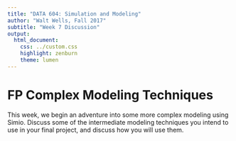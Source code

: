 ```yaml
---
title: "DATA 604: Simulation and Modeling"
author: "Walt Wells, Fall 2017"
subtitle: "Week 7 Discussion"
output:
  html_document:
    css: ../custom.css
    highlight: zenburn
    theme: lumen
---
```


# FP Complex Modeling Techniques

This week, we begin an adventure into some more complex modeling using Simio. Discuss some of the intermediate modeling techniques you intend to use in your final project, and discuss how you will use them.
